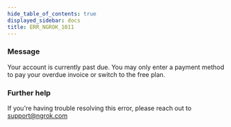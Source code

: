 ```yaml
---
hide_table_of_contents: true
displayed_sidebar: docs
title: ERR_NGROK_1011
---
```


### Message

Your account is currently past due. You may only enter a payment method to pay your overdue invoice or switch to the free plan.

### Further help

If you're having trouble resolving this error, please reach out to [support@ngrok.com](mailto:support@ngrok.com?subject=Help%20with%20ERR_NGROK_1011)
